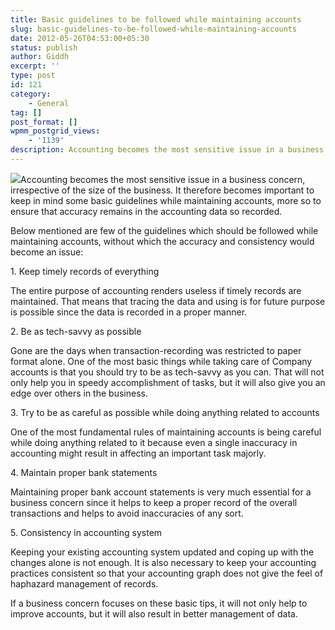 ```yaml
---
title: Basic guidelines to be followed while maintaining accounts
slug: basic-guidelines-to-be-followed-while-maintaining-accounts
date: 2012-05-26T04:53:00+05:30
status: publish
author: Giddh
excerpt: ''
type: post
id: 121
category:
    - General
tag: []
post_format: []
wpmm_postgrid_views:
    - '1139'
description: Accounting becomes the most sensitive issue in a business concern irrespective of the size of the business. It therefore becomes important to keep in mind some basic guidelines while maintaining
---
```

<img class="wp-block-image size-large" src = "https://miro.medium.com/max/517/0*O3gHn4YAnlUFQO8G.jpg" />Accounting becomes the most sensitive issue in a business concern, irrespective of the size of the business. It therefore becomes important to keep in mind some basic guidelines while maintaining accounts, more so to ensure that accuracy remains in the accounting data so recorded.

Below mentioned are few of the guidelines which should be followed while maintaining accounts, without which the accuracy and consistency would become an issue:

1\. Keep timely records of everything

The entire purpose of accounting renders useless if timely records are maintained. That means that tracing the data and using is for future purpose is possible since the data is recorded in a proper manner.

2\. Be as tech-savvy as possible

Gone are the days when transaction-recording was restricted to paper format alone. One of the most basic things while taking care of Company accounts is that you should try to be as tech-savvy as you can. That will not only help you in speedy accomplishment of tasks, but it will also give you an edge over others in the business.

3\. Try to be as careful as possible while doing anything related to accounts

One of the most fundamental rules of maintaining accounts is being careful while doing anything related to it because even a single inaccuracy in accounting might result in affecting an important task majorly.

4\. Maintain proper bank statements

Maintaining proper bank account statements is very much essential for a business concern since it helps to keep a proper record of the overall transactions and helps to avoid inaccuracies of any sort.

5\. Consistency in accounting system

Keeping your existing accounting system updated and coping up with the changes alone is not enough. It is also necessary to keep your accounting practices consistent so that your accounting graph does not give the feel of haphazard management of records.

If a business concern focuses on these basic tips, it will not only help to improve accounts, but it will also result in better management of data.